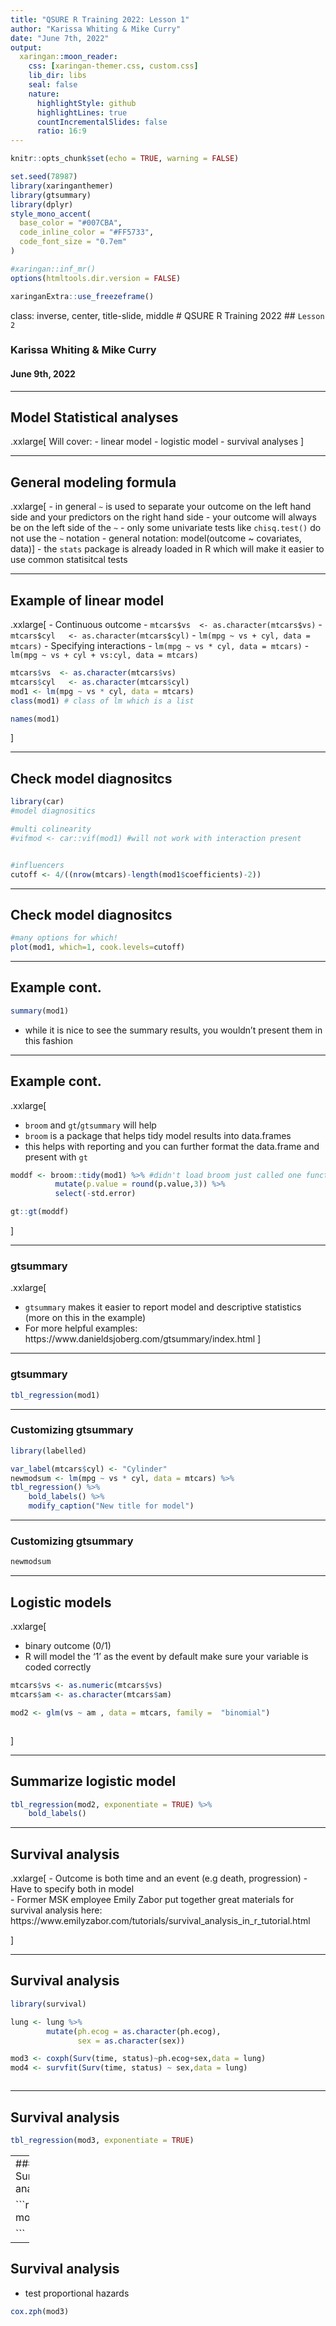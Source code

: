 ```yaml
---
title: "QSURE R Training 2022: Lesson 1"
author: "Karissa Whiting & Mike Curry"
date: "June 7th, 2022"
output:
  xaringan::moon_reader:
    css: [xaringan-themer.css, custom.css]
    lib_dir: libs
    seal: false
    nature:
      highlightStyle: github
      highlightLines: true
      countIncrementalSlides: false
      ratio: 16:9
---
```



```r
knitr::opts_chunk$set(echo = TRUE, warning = FALSE)

set.seed(78987)
library(xaringanthemer)
library(gtsummary)
library(dplyr)
style_mono_accent(
  base_color = "#007CBA", 
  code_inline_color = "#FF5733",
  code_font_size = "0.7em"
)

#xaringan::inf_mr() 
options(htmltools.dir.version = FALSE) 

```

```r
xaringanExtra::use_freezeframe()
```


class: inverse, center, title-slide, middle
# QSURE R Training 2022
## `Lesson 2`

### Karissa Whiting & Mike Curry

#### June 9th, 2022

---

## Model Statistical analyses 

.xxlarge[
Will cover:
- linear model
- logistic model
- survival analyses 
]

---

## General modeling formula 

.xxlarge[
- in general `~` is used to separate your outcome on the left hand side and your predictors on the right hand side
- your outcome will always be on the left side of the `~`
- only some univariate tests like `chisq.test()` do not use the `~` notation 
- general  notation: model(outcome ~ covariates, data)
]
- the `stats` package is already loaded in R which will make it easier to use common statisitcal tests

---

## Example of linear model

.xxlarge[
- Continuous outcome 
- `mtcars$vs  <- as.character(mtcars$vs)`
- `mtcars$cyl   <- as.character(mtcars$cyl)`
- `lm(mpg ~ vs + cyl, data = mtcars)`
- Specifying interactions 
- `lm(mpg ~ vs * cyl, data = mtcars)`
- `lm(mpg ~ vs + cyl + vs:cyl, data = mtcars)`


```r

mtcars$vs  <- as.character(mtcars$vs)
mtcars$cyl   <- as.character(mtcars$cyl)
mod1 <- lm(mpg ~ vs * cyl, data = mtcars)
class(mod1) # class of lm which is a list

names(mod1)

```

]

---

## Check model diagnositcs

```r

library(car)
#model diagnositics

#multi colinearity
#vifmod <- car::vif(mod1) #will not work with interaction present


#influencers 
cutoff <- 4/((nrow(mtcars)-length(mod1$coefficients)-2)) 


```

---

## Check model diagnositcs

```r
#many options for which! 
plot(mod1, which=1, cook.levels=cutoff)

```

---

## Example cont.

```r

summary(mod1)

```

- while it is nice to see the summary results, you wouldn't present them in this fashion

---

## Example cont. 

.xxlarge[

- `broom` and `gt`/`gtsummary` will help
- `broom` is a package that helps tidy model results into data.frames
- this helps with reporting and you can further format the data.frame and present with `gt`

```r

moddf <- broom::tidy(mod1) %>% #didn't load broom just called one function 
          mutate(p.value = round(p.value,3)) %>% 
          select(-std.error)

gt::gt(moddf)

```

]

---

### gtsummary

.xxlarge[

- `gtsummary` makes it easier to report model and descriptive statistics (more on this in the example)
- For more helpful examples: https://www.danieldsjoberg.com/gtsummary/index.html 
]

---

### gtsummary

```r
tbl_regression(mod1)
```

---

### Customizing gtsummary

```r

library(labelled)

var_label(mtcars$cyl) <- "Cylinder"
newmodsum <- lm(mpg ~ vs * cyl, data = mtcars) %>% 
tbl_regression() %>% 
    bold_labels() %>% 
    modify_caption("New title for model")


```

---

### Customizing gtsummary

```r

newmodsum

```


---

## Logistic models

.xxlarge[

- binary outcome (0/1)
- R will model the '1' as the event by default make sure your variable is coded correctly

```r
mtcars$vs <- as.numeric(mtcars$vs)
mtcars$am <- as.character(mtcars$am)

mod2 <- glm(vs ~ am , data = mtcars, family =  "binomial")



```

]

---

## Summarize logistic model

```r

tbl_regression(mod2, exponentiate = TRUE) %>% 
    bold_labels()

```


---

## Survival analysis

.xxlarge[
- Outcome is both time and an event (e.g death, progression)
- Have to specify both in model  
- Former MSK employee Emily Zabor put together great materials for survival analysis here: https://www.emilyzabor.com/tutorials/survival_analysis_in_r_tutorial.html


]


---

## Survival analysis

```r
library(survival)

lung <- lung %>% 
        mutate(ph.ecog = as.character(ph.ecog),
               sex = as.character(sex))

mod3 <- coxph(Surv(time, status)~ph.ecog+sex,data = lung)
mod4 <- survfit(Surv(time, status) ~ sex,data = lung)



```

---

## Survival analysis

```r

tbl_regression(mod3, exponentiate = TRUE)

```

---
### Survival analysis


```r

mod4

```


---

## Survival analysis

- test proportional hazards

```r

cox.zph(mod3)

```
